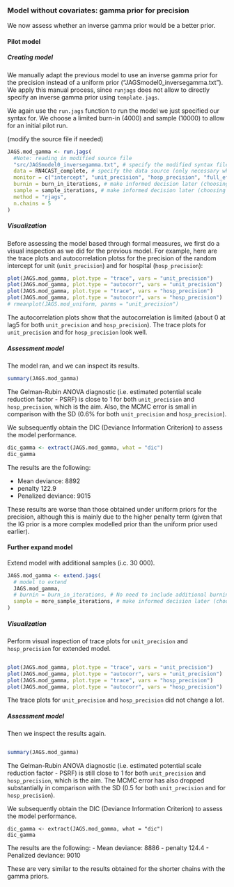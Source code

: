 ### Model without covariates: gamma prior for precision
We now assess whether an inverse gamma prior would be a better prior.

#### Pilot model

##### Creating model

We manually adapt the previous model to use an inverse gamma prior for the precision instead of a uniform prior ("JAGSmodel0_inversegamma.txt"). We apply this manual process, since `runjags` does not allow to directly specify an inverse gamma prior using `template.jags`.

We again use the `run.jags` function to run the model we just specified our syntax for. We choose a limited burn-in (4000) and sample (10000) to allow for an initial pilot run. 
<!--- Should method=rjags be  used in original model design (see documentation extend.jags - then no need to recompile model when extending) --->

(modify the source file if needed)
  
```r
JAGS.mod_gamma <- run.jags(
  #Note: reading in modified source file
  "src/JAGSmodel0_inversegamma.txt", # specify the modified syntax file
  data = RN4CAST_complete, # specify the data source (only necessary when write.data = FALSE)
  monitor = c("intercept", "unit_precision", "hosp_precision", "full_effect", "deviance"),
  burnin = burn_in_iterations, # make informed decision later (choosing speed here)
  sample = sample_iterations, # make informed decision later (choosing speed here)
  method = "rjags",
  n.chains = 5
)
```

##### Visualization

Before assessing the model based through formal measures, we first do a visual inspection as we did for the previous model.
For example, here are the trace plots and autocorrelation plotss for the precision of the random intercept for unit (`unit_precision`) and for hospital (`hosp_precision`):
  
```r
plot(JAGS.mod_gamma, plot.type = "trace", vars = "unit_precision")
plot(JAGS.mod_gamma, plot.type = "autocorr", vars = "unit_precision")
plot(JAGS.mod_gamma, plot.type = "trace", vars = "hosp_precision")
plot(JAGS.mod_gamma, plot.type = "autocorr", vars = "hosp_precision")
# rmeanplot(JAGS.mod_uniform, parms = "unit_precision")
```
The autocorrelation plots show that the autocorrelation is limited (about 0 at lag5 for both `unit_precision` and `hosp_precision`). 
The trace plots for `unit_precision` and for `hosp_precision` look well. 

##### Assessment model

The model ran, and we can inspect its results.

```r
summary(JAGS.mod_gamma)
```

The Gelman-Rubin ANOVA diagnostic (i.e. estimated potential scale reduction factor - PSRF) is close to 1 for both `unit_precision` and
 `hosp_precision`, which is the aim. Also, the MCMC error is small in comparison with the SD (0.6% for both `unit_precision` and `hosp_precision`).

We subsequently obtain the DIC (Deviance Information Criterion) to assess the model performance.

```r
dic_gamma <- extract(JAGS.mod_gamma, what = "dic")
dic_gamma
```

The results are the following:
  
- Mean deviance:  8892 
- penalty 122.9 
- Penalized deviance: 9015 

These results are worse than those obtained under uniform priors for the precision, although this is mainly due to the higher penalty term (given that the IG prior is a more complex modelled prior than the uniform prior used earlier).

#### Further expand model
Extend model with additional samples (i.c. 30 000).

```r
JAGS.mod_gamma <- extend.jags(
  # model to extend
  JAGS.mod_gamma,
  # burnin = burn_in_iterations, # No need to include additional burnin now (default = 0) since we expand instead of rerun model??
  sample = more_sample_iterations, # make informed decision later (choosing speed here)
)
```

##### Visualization

Perform visual inspection of trace plots for `unit_precision` and `hosp_precision` for extended model.
<!--- using reference of previous code block ?? --->
```r-extend
```

```r
plot(JAGS.mod_gamma, plot.type = "trace", vars = "unit_precision")
plot(JAGS.mod_gamma, plot.type = "autocorr", vars = "unit_precision")
plot(JAGS.mod_gamma, plot.type = "trace", vars = "hosp_precision")
plot(JAGS.mod_gamma, plot.type = "autocorr", vars = "hosp_precision")
```

The trace plots for `unit_precision` and `hosp_precision` did not change a lot.

##### Assessment model

Then we inspect the results again.
<!--- using reference of previous code block ?? --->
```r-extend
```

```r
summary(JAGS.mod_gamma)
```

The Gelman-Rubin ANOVA diagnostic (i.e. estimated potential scale reduction factor - PSRF) is still close to 1 for both `unit_precision` and `hosp_precision`, which is the aim. The MCMC error has also dropped substantially in comparison with the SD (0.5 for both `unit_precision` and for `hosp_precision`). 

We subsequently obtain the DIC (Deviance Information Criterion) to assess the model performance.

```r_gamma
dic_gamma <- extract(JAGS.mod_gamma, what = "dic")
dic_gamma
```

The results are the following:
-   Mean deviance:  8886 
-   penalty 124.4 
-   Penalized deviance: 9010 

These are very similar to the results obtained for the shorter chains with the gamma priors. 

